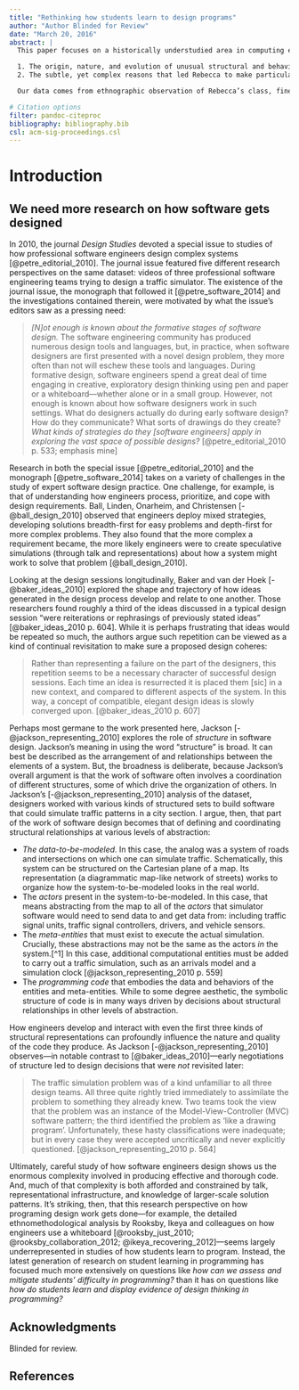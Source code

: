 ```yaml
---
title: "Rethinking how students learn to design programs"
author: "Author Blinded for Review"
date: "March 20, 2016"
abstract: |
  This paper focuses on a historically understudied area in computing education: attending to students’ *design thinking* in university-level introductory programming courses. We offer an account of one student---"Rebecca"---and her experiences and code from a second-semester course on programming concepts for engineers. Using data from both code snapshots and clinical interviews, we explicate both the challenges of studying students’ software design processes and the potential for such study to inform accounts of teaching and learning.We detail the case of Rebecca, a first-year Electrical Engineering student taking a required 2^nd^-semester programming course in C. Our analysis focuses on two related aspects of Rebecca’s code for a multi-week project:

  1. The origin, nature, and evolution of unusual structural and behavioral features of Rebecca’s code
  2. The subtle, yet complex reasons that led Rebecca to make particular design choices in her code

  Our data comes from ethnographic observation of Rebecca’s class, fine-grained compile-time snapshots of Rebecca’s codebase, and semistructured interviews with Rebecca. We first present an analysis of the compile-time snapshots, detailing Rebecca’s unusual use of file-scanning loops and her seven-fold repetition of a particular code chunk (once for each day of the week). We then augment that analysis with data from semi-structured interviews with Rebecca, which reveal that affect [@hannula_affect_2004; @eynde_case_2006] and framing [@vandesande_achieving_2012; @hammer_resources_2005] offer substantial explanatory power for understanding why Rebecca made particular design choices.

# Citation options
filter: pandoc-citeproc
bibliography: bibliography.bib
csl: acm-sig-proceedings.csl
---
```


# Introduction

## We need more research on how software gets designed

In 2010, the journal *Design Studies* devoted a special issue to studies of how professional software engineers design complex systems [@petre_editorial_2010]. The journal issue featured five different research perspectives on the same dataset: videos of three professional software engineering teams trying to design a traffic simulator. The existence of the journal issue, the monograph that followed it [@petre_software_2014] and the investigations contained therein, were motivated by what the issue’s editors saw as a pressing need:

> *[N]ot enough is known about the formative stages of software design.* The software engineering community has produced numerous design tools and languages, but, in practice, when software designers are first presented with a novel design problem, they more often than not will eschew these tools and languages. During formative design, software engineers spend a great deal of time engaging in creative, exploratory design thinking using pen and paper or a whiteboard---whether alone or in a small group. However, not enough is known about how software designers work in such settings. What do designers actually do during early software design? How do they communicate? What sorts of drawings do they create? *What kinds of strategies do they [software engineers] apply in exploring the vast space of possible designs?* [@petre_editorial_2010 p. 533; emphasis mine]

Research in both the special issue [@petre_editorial_2010] and the monograph [@petre_software_2014] takes on a variety of challenges in the study of expert software design practice. One challenge, for example, is that of understanding how engineers process, prioritize, and cope with design requirements. Ball, Linden, Onarheim, and Christensen [-@ball_design_2010] observed that engineers deploy mixed strategies, developing solutions breadth-first for easy problems and depth-first for more complex problems. They also found that the more complex a requirement became, the more likely engineers were to create speculative simulations (through talk and representations) about how a system might work to solve that problem [@ball_design_2010].

Looking at the design sessions longitudinally, Baker and van der Hoek [-@baker_ideas_2010] explored the shape and trajectory of how ideas generated in the design process develop and relate to one another. Those researchers found roughly a third of the ideas discussed in a typical design session “were reiterations or rephrasings of previously stated ideas” [@baker_ideas_2010 p. 604]. While it is perhaps frustrating that ideas would be repeated so much, the authors argue such repetition can be viewed as a kind of continual revisitation to make sure a proposed design coheres:

> Rather than representing a failure on the part of the designers, this repetition seems to be a necessary character of successful design sessions. Each time an idea is resurrected it is placed them [sic] in a new context, and compared to different aspects of the system. In this way, a concept of compatible, elegant design ideas is slowly converged upon. [@baker_ideas_2010 p. 607]

Perhaps most germane to the work presented here, Jackson [-@jackson_representing_2010] explores the role of *structure* in software design. Jackson’s meaning in using the word “structure” is broad. It can best be described as the arrangement of and relationships between the elements of a system. But, the broadness is deliberate, because Jackson’s overall argument is that the work of software often involves a coordination of different structures, some of which drive the organization of others. In Jackson’s [-@jackson_representing_2010] analysis of the dataset, designers worked with various kinds of structured sets to build software that could simulate traffic patterns in a city section. I argue, then, that part of the work of software design becomes that of defining and coordinating structural relationships at various levels of abstraction:

- *The data-to-be-modeled*. In this case, the analog was a system of roads and intersections on which one can simulate traffic. Schematically, this system can be structured on the Cartesian plane of a map. Its representation (a diagrammatic map-like network of streets) works to organize how the system-to-be-modeled looks in the real world.
- The *actors* present in the system-to-be-modeled. In this case, that means abstracting from the map to all of the *actors* that simulator software would need to send data to and get data from: including traffic signal units, traffic signal controllers, drivers, and vehicle sensors.
- The *meta-entities* that must exist to execute the actual simulation. Crucially, these abstractions may not be the same as the actors *in* the system.[^1] In this case, additional computational entities must be added to carry out a traffic simulation, such as an arrivals model and a simulation clock [@jackson_representing_2010 p. 559]
- The *programming code* that embodies the data and behaviors of the entities and meta-entities. While to some degree aesthetic, the symbolic structure of code is in many ways driven by decisions about structural relationships in other levels of abstraction.

How engineers develop and interact with even the first three kinds of structural representations can profoundly influence the nature and quality of the code they produce. As Jackson [-@jackson_representing_2010] observes---in notable contrast to [@baker_ideas_2010]---early negotiations of structure led to design decisions that were *not* revisited later:

> The traffic simulation problem was of a kind unfamiliar to all three design teams. All three quite rightly tried immediately to assimilate the problem to something they already knew. Two teams took the view that the problem was an instance of the Model-View-Controller (MVC) software pattern; the third identified the problem as ‘like a drawing program’. Unfortunately, these hasty classifications were inadequate; but in every case they were accepted uncritically and never explicitly questioned. [@jackson_representing_2010 p. 564]

Ultimately, careful study of how software engineers design shows us the enormous complexity involved in producing effective and thorough code. And, much of that complexity is both afforded and constrained by talk, representational infrastructure, and knowledge of larger-scale solution patterns. It’s striking, then, that this research perspective on how programing design work gets done---for example, the detailed ethnomethodological analysis by Rooksby, Ikeya and colleagues on how engineers use a whiteboard [@rooksby_just_2010; @rooksby_collaboration_2012; @ikeya_recovering_2012]---seems largely underrepresented in studies of how students learn to program. Instead, the latest generation of research on student learning in programming has focused much more extensively on questions like *how can we assess and mitigate students’ difficulty in programming?* than it has on questions like *how do students learn and display evidence of design thinking in programming?*

## Acknowledgments

Blinded for review.

\newpage{}
## References
